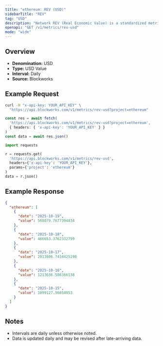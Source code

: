 ```yaml
---
title: "ethereum: REV (USD)"
sidebarTitle: "REV"
tag: "USD"
description: "Network REV (Real Economic Value) is a standardized metric that tracks blockchain value accrual generated by user activity. REV consists of both in-protocol transaction fees and out-of-protocol tips that users pay for transaction execution, so it measures the monetary demand to transact onchain."
openapi: "GET /v1/metrics/rev-usd"
mode: "wide"
---
```


## Overview

- **Denomination:** USD
- **Type:** USD Value
- **Interval:** Daily
- **Source:** Blockworks

## Example Request

<CodeGroup>

```bash cURL
curl -H "x-api-key: YOUR_API_KEY" \
  "https://api.blockworks.com/v1/metrics/rev-usd?project=ethereum"
```

```typescript TypeScript
const res = await fetch(
  'https://api.blockworks.com/v1/metrics/rev-usd?project=ethereum',
  { headers: { 'x-api-key': 'YOUR_API_KEY' } }
)
const data = await res.json()
```

```python Python
import requests

r = requests.get(
  'https://api.blockworks.com/v1/metrics/rev-usd',
  headers={'x-api-key': 'YOUR_API_KEY'},
  params={'project': 'ethereum'}
)
data = r.json()
```

</CodeGroup>

## Example Response

```json
{
  "ethereum": [
    {
      "date": "2025-10-19",
      "value": 568079.7677394834
    },
    {
      "date": "2025-10-18",
      "value": 466653.3762332799
    },
    {
      "date": "2025-10-17",
      "value": 2013806.7434425298
    },
    {
      "date": "2025-10-16",
      "value": 1213636.586366138
    },
    {
      "date": "2025-10-15",
      "value": 1099127.56654053
    }
  ]
}
```

## Notes
- Intervals are daily unless otherwise noted.
- Data is updated daily and may be revised after late-arriving data.
